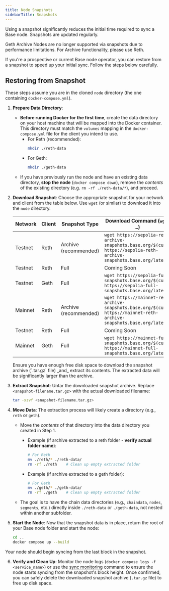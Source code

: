 ```yaml
---
title: Node Snapshots
sidebarTitle: Snapshots
---
```


Using a snapshot significantly reduces the initial time required to sync a Base node. Snapshots are updated regularly.

<Warning>
Geth Archive Nodes are no longer supported via snapshots due to performance limitations. For Archive functionality, please use Reth.
</Warning>

If you're a prospective or current Base node operator, you can restore from a snapshot to speed up your initial sync. Follow the steps below carefully.

## Restoring from Snapshot

These steps assume you are in the cloned `node` directory (the one containing `docker-compose.yml`).

1. **Prepare Data Directory**:
    - **Before running Docker for the first time**, create the data directory on your host machine that will be mapped into the Docker container. This directory must match the `volumes` mapping in the `docker-compose.yml` file for the client you intend to use.  
      - For Reth (recommended):  
        ```bash
        mkdir ./reth-data
        ```  
      - For Geth:  
        ```bash
        mkdir ./geth-data
        ```  
    - If you have previously run the node and have an existing data directory, **stop the node** (`docker compose down`), remove the _contents_ of the existing directory (e.g. `rm -rf ./reth-data/*`), and proceed.

2. **Download Snapshot**: Choose the appropriate snapshot for your network and client from the table below. Use `wget` (or similar) to download it into the `node` directory.

    | Network  | Client | Snapshot Type | Download Command (`wget …`)                                                                                       |
    | -------- | ------ | ------------- | ----------------------------------------------------------------------------------------------------------------- |
    | Testnet  | Reth   | Archive (recommended)| `wget https://sepolia-reth-archive-snapshots.base.org/$(curl https://sepolia-reth-archive-snapshots.base.org/latest)` |
    | Testnet  | Reth   | Full                 | Coming Soon                 |
    | Testnet  | Geth   | Full                 | `wget https://sepolia-full-snapshots.base.org/$(curl https://sepolia-full-snapshots.base.org/latest)`             |
    | Mainnet  | Reth   | Archive (recommended)| `wget https://mainnet-reth-archive-snapshots.base.org/$(curl https://mainnet-reth-archive-snapshots.base.org/latest)` |
    | Testnet  | Reth   | Full                 | Coming Soon                 |
    | Mainnet  | Geth   | Full                 | `wget https://mainnet-full-snapshots.base.org/$(curl https://mainnet-full-snapshots.base.org/latest)`             |

    <Note>
    Ensure you have enough free disk space to download the snapshot archive (`.tar.gz` file) _and_ extract its contents. The extracted data will be significantly larger than the archive.
    </Note>

3. **Extract Snapshot**: Untar the downloaded snapshot archive. Replace `<snapshot-filename.tar.gz>` with the actual downloaded filename:

    ```bash
    tar -xzvf <snapshot-filename.tar.gz>
    ```

4. **Move Data**: The extraction process will likely create a directory (e.g., `reth` or `geth`). 

    * Move the *contents* of that directory into the data directory you created in Step 1.
        * Example (if archive extracted to a reth folder - **verify actual folder name**):

          ```bash
          # For Reth
          mv ./reth/* ./reth-data/
          rm -rf ./reth    # Clean up empty extracted folder
          ```

        * Example (if archive extracted to a geth folder):

          ```bash
          # For Geth
          mv ./geth/* ./geth-data/
          rm -rf ./geth    # Clean up empty extracted folder
          ```

    * The goal is to have the chain data directories (e.g., `chaindata`, `nodes`, `segments`, etc.) directly inside `./reth-data` or `./geth-data`, not nested within another subfolder.

5. **Start the Node**: Now that the snapshot data is in place, return the root of your Base node folder and start the node:

    ```bash
    cd ..
    docker compose up --build
    ```

  Your node should begin syncing from the last block in the snapshot.

6. **Verify and Clean Up**: Monitor the node logs (`docker compose logs -f <service_name>`) or use the [sync monitoring](/base-chain/node-operators/run-a-base-node#syncing) command to ensure the node starts syncing from the snapshot's block height. Once confirmed, you can safely delete the downloaded snapshot archive (`.tar.gz` file) to free up disk space.
